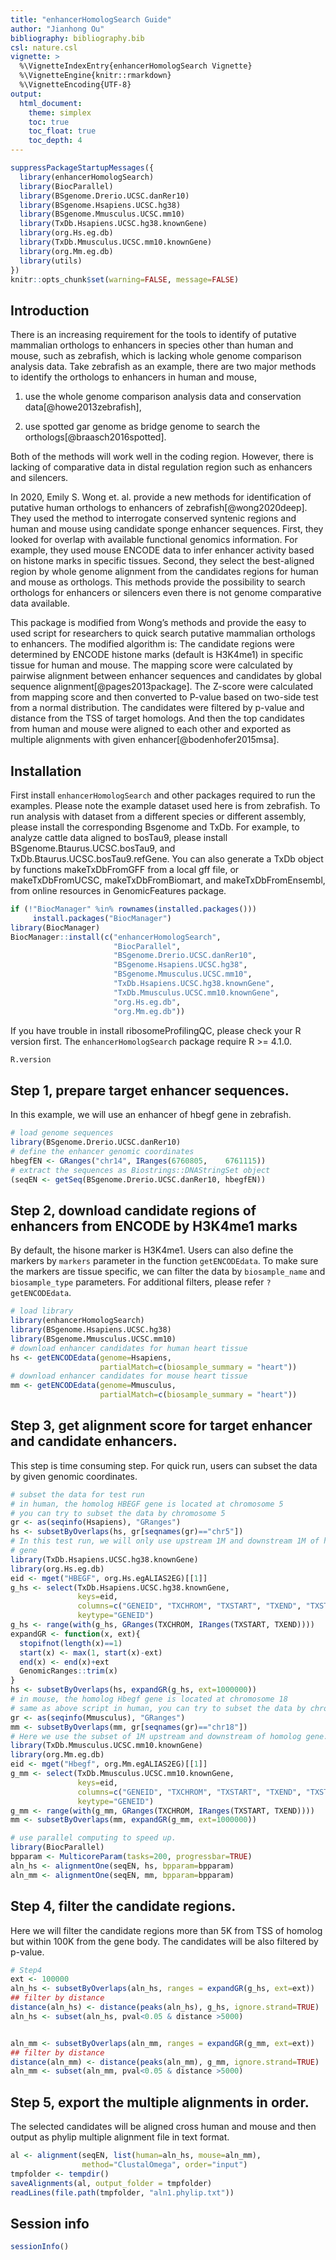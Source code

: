 ```yaml
---
title: "enhancerHomologSearch Guide"
author: "Jianhong Ou"
bibliography: bibliography.bib
csl: nature.csl
vignette: >
  %\VignetteIndexEntry{enhancerHomologSearch Vignette}
  %\VignetteEngine{knitr::rmarkdown}
  %\VignetteEncoding{UTF-8}
output:
  html_document:
    theme: simplex
    toc: true
    toc_float: true
    toc_depth: 4
---
```



```r
suppressPackageStartupMessages({
  library(enhancerHomologSearch)
  library(BiocParallel)
  library(BSgenome.Drerio.UCSC.danRer10)
  library(BSgenome.Hsapiens.UCSC.hg38)
  library(BSgenome.Mmusculus.UCSC.mm10)
  library(TxDb.Hsapiens.UCSC.hg38.knownGene)
  library(org.Hs.eg.db)
  library(TxDb.Mmusculus.UCSC.mm10.knownGene)
  library(org.Mm.eg.db)
  library(utils)
})
knitr::opts_chunk$set(warning=FALSE, message=FALSE)
```

## Introduction

There is an increasing requirement for the tools to 
identify of putative mammalian orthologs to enhancers in species other 
than human and mouse, such as zebrafish, which is lacking whole genome 
comparison analysis data. Take zebrafish as an example, there are two major
methods to identify the orthologs to enhancers in human and mouse, 

1. use the whole genome comparison analysis data and conservation data[@howe2013zebrafish],

2. use spotted gar genome as bridge genome to search the orthologs[@braasch2016spotted].

Both of the methods will work well in the coding region. 
However, there is lacking of comparative data in distal regulation region 
such as enhancers and silencers. 

In 2020, Emily S. Wong et. al. provide a new
methods for identification of putative human orthologs to enhancers 
of zebrafish[@wong2020deep]. They used the method to interrogate conserved 
syntenic regions and human and mouse using candidate sponge enhancer sequences. 
First, they looked for overlap with available functional genomics
information. For example, they used mouse ENCODE data to infer enhancer activity
based on histone marks in specific tissues.
Second, they select the best-aligned region by whole genome alignment from the
candidates regions for human and mouse as orthologs.
This methods provide the possibility to search orthologs for enhancers or 
silencers even there is not genome comparative data available.

This package is modified from Wong's methods and provide the easy to used
script for researchers to quick search putative mammalian orthologs to enhancers.
The modified algorithm is:
The candidate regions were determined by ENCODE histone marks (default is 
H3K4me1) in specific tissue for human and mouse.
The mapping score were calculated by pairwise alignment between enhancer sequences 
and candidates by global sequence alignment[@pages2013package].
The Z-score were calculated from
mapping score and then converted to P-value based on two-side test from a 
normal distribution.
The candidates were filtered by p-value and distance from the TSS of 
target homologs. 
And then the top candidates from human and mouse were aligned to each other and
exported as multiple alignments with given enhancer[@bodenhofer2015msa].

## Installation

First install `enhancerHomologSearch` and other packages required to run the 
examples. Please note the example dataset used here is from zebrafish. 
To run analysis with dataset from a different species or different assembly,
please install the corresponding Bsgenome and TxDb. 
For example, to analyze cattle data aligned to bosTau9,
please install BSgenome.Btaurus.UCSC.bosTau9,
and TxDb.Btaurus.UCSC.bosTau9.refGene.
You can also generate a TxDb object by functions makeTxDbFromGFF from a local
gff file, or makeTxDbFromUCSC, makeTxDbFromBiomart, and makeTxDbFromEnsembl,
from online resources in GenomicFeatures package.

```r
if (!"BiocManager" %in% rownames(installed.packages()))
     install.packages("BiocManager")
library(BiocManager)
BiocManager::install(c("enhancerHomologSearch",
                       "BiocParallel",
                       "BSgenome.Drerio.UCSC.danRer10",
                       "BSgenome.Hsapiens.UCSC.hg38",
                       "BSgenome.Mmusculus.UCSC.mm10",
                       "TxDb.Hsapiens.UCSC.hg38.knownGene",
                       "TxDb.Mmusculus.UCSC.mm10.knownGene",
                       "org.Hs.eg.db",
                       "org.Mm.eg.db"))
```

If you have trouble in install ribosomeProfilingQC, 
please check your R version first. 
The `enhancerHomologSearch` package require R >= 4.1.0.

```r
R.version
```

## Step 1, prepare target enhancer sequences.
In this example, we will use an enhancer of hbegf gene in zebrafish.
```r
# load genome sequences
library(BSgenome.Drerio.UCSC.danRer10)
# define the enhancer genomic coordinates
hbegfEN <- GRanges("chr14", IRanges(6760805,	6761115))
# extract the sequences as Biostrings::DNAStringSet object
(seqEN <- getSeq(BSgenome.Drerio.UCSC.danRer10, hbegfEN))
```

## Step 2, download candidate regions of enhancers from ENCODE by H3K4me1 marks
By default, the hisone marker is H3K4me1. Users can also define the markers 
by `markers` parameter in the function `getENCODEdata`. To make sure the markers
are tissue specific, we can filter the data by `biosample_name` and 
`biosample_type` parameters. 
For additional filters, please refer `?getENCODEdata`.

```r
# load library
library(enhancerHomologSearch)
library(BSgenome.Hsapiens.UCSC.hg38)
library(BSgenome.Mmusculus.UCSC.mm10)
# download enhancer candidates for human heart tissue
hs <- getENCODEdata(genome=Hsapiens,
                    partialMatch=c(biosample_summary = "heart"))
# download enhancer candidates for mouse heart tissue
mm <- getENCODEdata(genome=Mmusculus,
                    partialMatch=c(biosample_summary = "heart"))
```

## Step 3, get alignment score for target enhancer and candidate enhancers.
This step is time consuming step. For quick run, users can subset the data
by given genomic coordinates.
```r
# subset the data for test run 
# in human, the homolog HBEGF gene is located at chromosome 5
# you can try to subset the data by chromosome 5
gr <- as(seqinfo(Hsapiens), "GRanges")
hs <- subsetByOverlaps(hs, gr[seqnames(gr)=="chr5"])
# In this test run, we will only use upstream 1M and downstream 1M of homolog
# gene
library(TxDb.Hsapiens.UCSC.hg38.knownGene)
library(org.Hs.eg.db)
eid <- mget("HBEGF", org.Hs.egALIAS2EG)[[1]]
g_hs <- select(TxDb.Hsapiens.UCSC.hg38.knownGene,
               keys=eid,
               columns=c("GENEID", "TXCHROM", "TXSTART", "TXEND", "TXSTRAND"),
               keytype="GENEID")
g_hs <- range(with(g_hs, GRanges(TXCHROM, IRanges(TXSTART, TXEND))))
expandGR <- function(x, ext){
  stopifnot(length(x)==1)
  start(x) <- max(1, start(x)-ext)
  end(x) <- end(x)+ext
  GenomicRanges::trim(x)
}
hs <- subsetByOverlaps(hs, expandGR(g_hs, ext=1000000))
# in mouse, the homolog Hbegf gene is located at chromosome 18
# same as above script in human, you can try to subset the data by chromosome.
gr <- as(seqinfo(Mmusculus), "GRanges")
mm <- subsetByOverlaps(mm, gr[seqnames(gr)=="chr18"])
# Here we use the subset of 1M upstream and downstream of homolog gene.
library(TxDb.Mmusculus.UCSC.mm10.knownGene)
library(org.Mm.eg.db)
eid <- mget("Hbegf", org.Mm.egALIAS2EG)[[1]]
g_mm <- select(TxDb.Mmusculus.UCSC.mm10.knownGene,
               keys=eid,
               columns=c("GENEID", "TXCHROM", "TXSTART", "TXEND", "TXSTRAND"),
               keytype="GENEID")
g_mm <- range(with(g_mm, GRanges(TXCHROM, IRanges(TXSTART, TXEND))))
mm <- subsetByOverlaps(mm, expandGR(g_mm, ext=1000000))

# use parallel computing to speed up.
library(BiocParallel)
bpparam <- MulticoreParam(tasks=200, progressbar=TRUE)
aln_hs <- alignmentOne(seqEN, hs, bpparam=bpparam)
aln_mm <- alignmentOne(seqEN, mm, bpparam=bpparam)
```

## Step 4, filter the candidate regions.

Here we will filter the candidate regions more than 5K from TSS of homolog 
but within 100K from the gene body. The candidates will be also filtered by 
p-value.

```r
# Step4
ext <- 100000
aln_hs <- subsetByOverlaps(aln_hs, ranges = expandGR(g_hs, ext=ext))
## filter by distance
distance(aln_hs) <- distance(peaks(aln_hs), g_hs, ignore.strand=TRUE)
aln_hs <- subset(aln_hs, pval<0.05 & distance >5000)


aln_mm <- subsetByOverlaps(aln_mm, ranges = expandGR(g_mm, ext=ext))
## filter by distance
distance(aln_mm) <- distance(peaks(aln_mm), g_mm, ignore.strand=TRUE)
aln_mm <- subset(aln_mm, pval<0.05 & distance >5000)
```

## Step 5, export the multiple alignments in order.

The selected candidates will be aligned cross human and mouse and then output
as phylip multiple alignment file in text format.

```r
al <- alignment(seqEN, list(human=aln_hs, mouse=aln_mm),
                method="ClustalOmega", order="input")
tmpfolder <- tempdir()
saveAlignments(al, output_folder = tmpfolder)
readLines(file.path(tmpfolder, "aln1.phylip.txt"))
```
## Session info

```r
sessionInfo()
```

